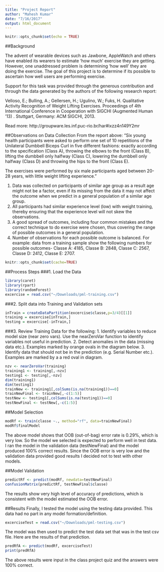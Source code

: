 ```yaml
---
title: "Project Report"
author: "Mahesh Kumar"
date: "7/16/2017"
output: html_document
---
```


```r
knitr::opts_chunk$set(echo = TRUE)
```

##Background

The advent of wearable devices such as Jawbone, AppleWatch and others have enabled its wearers to estimate ‘how much’ exercise they are getting.  However, one unaddressed problem is determining ‘how well’ they are doing the exercise.   The goal of this project is to determine if its possible to ascertain how well users are performing exercise.

Support for this task was provided through the generous contribution and through the data generated by the authors of the following research report:

Velloso, E.; Bulling, A.; Gellersen, H.; Ugulino, W.; Fuks, H. Qualitative Activity Recognition of Weight Lifting Exercises. Proceedings of 4th International Conference in Cooperation with SIGCHI (Augmented Human '13) . Stuttgart, Germany: ACM SIGCHI, 2013.

Read more: http://groupware.les.inf.puc-rio.br/har#ixzz4n149Y2mr

##Observations on Data Collection
From the report above:
“Six young health participants were asked to perform one set of 10 repetitions of the Unilateral Dumbbell Biceps Curl in five different fashions: exactly according to the specification (Class A), throwing the elbows to the front (Class B), lifting the dumbbell only halfway (Class C), lowering the dumbbell only halfway (Class D) and throwing the hips to the front (Class E).

The exercises were performed by six male participants aged between 20-28 years, with little weight lifting experience.”

1. Data was collected on participants of similar age group as a result age might not be a factor, even if its missing from the data it may not affect the outcome when we predict in a general population of a similar age group.
2. All participants had similar experience level (low) with weight training, thereby ensuring that the experience level will not skew the observations.
3. A good spread of outcomes, including four common mistakes and the correct technique to do exercise were chosen, thus covering the range of possible outcomes in a general population.
4. Number of observations for each possible outcome is balanced.  For example: data from a training sample show the following numbers  for possible outcomes- Classe A: 4185, Classe B: 2848, Classe C: 2567, Classe D: 2412, Classe E: 2707.   
```r
knitr::opts_chunk$set(cache=TRUE)
```
##Process Steps
###1. Load the Data
```r
library(caret)
library(rpart)
library(randomForest)
excercise = read.csv("~/Downloads/pml-training.csv")
```

###2. Split data into Training and Validation sets
```r
inTrain = createDataPartition(excercise$classe,p=3/4)[[1]]
training = excercise[inTrain,]
testing = excercise[-inTrain,]
```

###3. Review Training Data for the following:
1. Identify variables to reduce model size (near zero vars).  Use the nearZeroVar function to identify variables not useful in prediction. 
2. Detect anomalies in the data (missing data etc.).  Examples marked by orange ovals in the diagram below. 
3. Identify data that should not be in the prediction (e.g. Serial Number etc.).  Examples are marked by a a red oval in diagram.

```r
nzv <- nearZeroVar(training)
training1 <- training[,-nzv]
testing1 <- testing[,-nzv]
dim(training1)
dim(testing1)
trainNew <- training1[,colSums(is.na(training1))==0]
trainNewFinal <- trainNew[,-c(1:5)]
testNew <- testing1[,colSums(is.na(testing1))==0]
testNewFinal <- testNew[,-c(1:5)]
```
##Model Selection
```r
modRf <- train(classe ~., method="rf", data=trainNewFinal)
modRf$finalModel
```
The above model shows that OOB (out-of-bag) error rate is 0.29%, which is very low.  So the model we selected is expected to perform well in test data.  I ran the model in the validation data (testNewFinal) and the model produced 100% correct results.  Since the OOB error is very low and the validation data provided good results I decided not to test with other models.

##Model Validation
```r
predictRf <- predict(modRf, newdata=testNewFinal)
confusionMatrix(predictRf, testNewFinal$classe)
```
The results show very high level of accuracy of predictions, which is consistent with the model estimated the OOB error.

##Results
Finally, I tested the model using the testing data provided.  This data had no part in any model formation/definition. 

```r

excerciseTest = read.csv("~/Downloads/pml-testing.csv")
```
The model was then used to predict the test data set that was in the test csv file.  Here are the results of that prediction. 
```r
predRfA <- predict(modRf, excerciseTest)
print(predRfA)
```
The above results were input in the class project quiz and the answers were 100% correct.